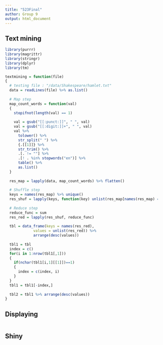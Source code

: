 ```yaml
---
title: "523Final"
author: Group 9
output: html_document
---
```


## Text mining

```r
library(purrr)
library(magrittr)
library(stringr)
library(dplyr)
library(tm)

textmining = function(file)
{
  # testing file : "/data/Shakespeare/hamlet.txt"
  data = readLines(file) %>% as.list()
  
  # Map step
  map_count_words = function(val)
  {
    stopifnot(length(val) == 1)
    
    val = gsub("[[:punct:]]", " ", val)
    val = gsub("[[:digit:]]+", " ", val)
    val %>%
      tolower() %>%
      str_split(" ") %>%
      {.[[1]]} %>%
      str_trim() %>%
      .[. != ""] %>%
      .[! . %in% stopwords("en")] %>%
      table() %>% 
      as.list()
  }
  
  res_map = lapply(data, map_count_words) %>% flatten()
  
  # Shuffle step
  keys = names(res_map) %>% unique()
  res_shuf = lapply(keys, function(key) unlist(res_map[names(res_map) == key]) %>% setNames(NULL)) %>% setNames(keys)
  
  # Reduce step
  reduce_func = sum
  res_red = lapply(res_shuf, reduce_func)
  
  tbl = data_frame(keys = names(res_red), 
             values = unlist(res_red)) %>% 
             arrange(desc(values))
  
  tbl1 = tbl
  index = c()
  for(i in 1:nrow(tbl1[,1]))
  {
    if(nchar(tbl1[i,1][[1]])==1)
    {
      index = c(index, i)
    }
  }
  tbl1 = tbl1[-index,]
  
  tbl2 = tbl1 %>% arrange(desc(values))
}
```


## Displaying

```r


```


## Shiny

```r


```